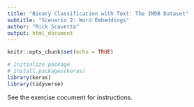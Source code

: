 ```yaml
---
title: "Binary Classification with Text: The IMDB Dataset"
subtitle: "Scenario 2: Word Embeddings"
author: "Rick Scavetta"
output: html_document
---
```


```r
knitr::opts_chunk$set(echo = TRUE)

# Initialize package
# install.packages(keras)
library(keras)
library(tidyverse)
```

See the exercise cocument for instructions.